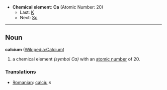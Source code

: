 *'''Chemical element''': '''Ca''' (Atomic Number: 20)
**Last: [[Potassium|K]]
**Next: [[Scandium|Sc]]
----
== Noun ==
'''calcium''' ([[en:Calcium|Wikipedia:Calcium]])

# a chemical element ''(symbol Ca)'' with an [[atomic number]] of 20.

===Translations===
*[[Romanian]]: [[calciu]] ''n''